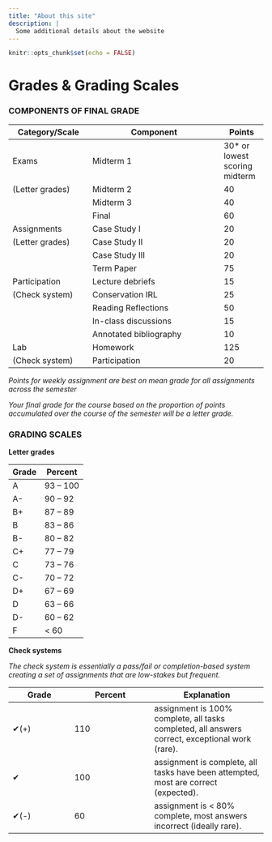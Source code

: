 ```yaml
---
title: "About this site"
description: |
  Some additional details about the website
---
```


```r

knitr::opts_chunk$set(echo = FALSE)

```

# Grades & Grading Scales

::: l-body

### COMPONENTS OF FINAL GRADE

|Category/Scale | Component              | Points |
|---------------|------------------------|--------|
| Exams	        | Midterm 1	             | 30* or lowest scoring midterm
|(Letter grades)| Midterm 2	             | 40
|	              | Midterm 3	             | 40
|	              | Final	                 | 60
| Assignments	  | Case Study I	         | 20
|(Letter grades)|	Case Study II	         | 20
|	              | Case Study III         | 20
|	              | Term Paper	           | 75
| Participation	| Lecture debriefs       | 15
| (Check system)|	Conservation IRL       | 25
|	              | Reading Reflections	   | 50
|	              | In-class discussions   | 15
|	              | Annotated bibliography | 10
| Lab	          | Homework	             | 125
| (Check system)|	Participation	         | 20

:::

*Points for weekly assignment are best on mean grade for all assignments across the semester*

*Your final grade for the course based on the proportion of points accumulated over the course of the semester will be a letter grade.* 

### GRADING SCALES 

**Letter grades**

::: l-body

| Grade |	Percent |
|-------|---------|
|A      |	93 – 100
|A-	    | 90 – 92
|B+	    | 87 – 89 
|B	    | 83 – 86 
|B-	    | 80 – 82 
|C+	    | 77 – 79 
|C	    | 73 – 76 
|C-	    | 70 – 72 
|D+	    | 67 – 69 
|D	    | 63 – 66 
|D-	    | 60 – 62 
|F	      | < 60

:::

**Check systems**

*The check system is essentially a pass/fail or completion-based system creating a set of assignments that are low-stakes but frequent. *

| Grade |	Percent | Explanation |
|-------|---------|-------------|
|✔(+)	  | 110     |assignment is 100% complete, all tasks completed, all answers correct, exceptional work (rare).
|✔	    | 100     | assignment is complete, all tasks have been attempted, most are correct (expected).
|✔(-)	  | 60      |assignment is < 80% complete, most answers incorrect (ideally rare).



